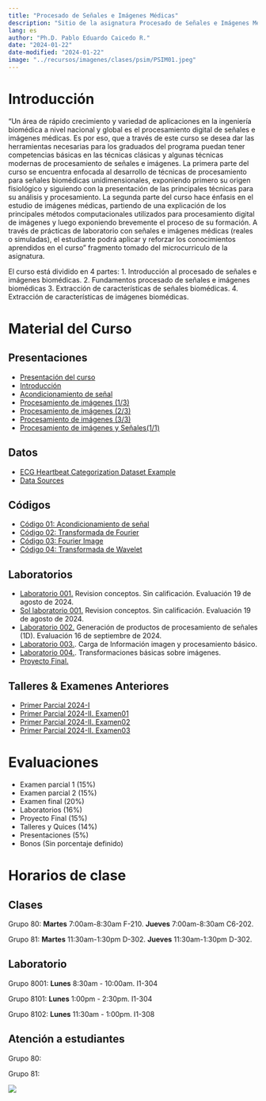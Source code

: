 ---
title: "Procesado de Señales e Imágenes Médicas"
description: "Sitio de la asignatura Procesado de Señales e Imágenes Médicas en la Escuela Colombiana de Ingeniería"
lang: es
author: "Ph.D. Pablo Eduardo Caicedo R."
date: "2024-01-22"
date-modified: "2024-01-22"
image: "../recursos/imagenes/clases/psim/PSIM01.jpeg"
---

# Introducción

"Un área de rápido crecimiento y variedad de aplicaciones en la ingeniería biomédica a nivel nacional y global es el procesamiento digital de señales e imágenes médicas. Es por eso, que a través de este curso se desea dar las herramientas necesarias para los graduados del programa puedan tener competencias básicas en las técnicas clásicas y algunas técnicas modernas de procesamiento de señales e imágenes. La primera parte del curso se encuentra enfocada al desarrollo de técnicas de procesamiento para señales biomédicas unidimensionales, exponiendo primero su origen fisiológico y siguiendo con la presentación de las principales técnicas para su análisis y procesamiento. La segunda parte del curso hace énfasis en el estudio de imágenes médicas, partiendo de una explicación de los principales métodos computacionales utilizados para procesamiento digital de imágenes y luego exponiendo brevemente el proceso de su formación. A través de prácticas de laboratorio con señales e imágenes médicas (reales o simuladas), el estudiante podrá aplicar y reforzar los conocimientos aprendidos en el curso" fragmento tomado del microcurriculo de la asignatura.

El curso está dividido en 4 partes:
1.	Introducción al procesado de señales e imágenes biomédicas.
2.	Fundamentos procesado de señales e imágenes biomédicas
3.	Extracción de características de señales biomédicas.
4.	Extracción de características de imágenes biomédicas.

# Material del Curso

## Presentaciones

- [Presentación del curso](../presentaciones/PSIM/Lect001_Presentacion.qmd)
- [Introducción](../presentaciones/PSIM/Lect002_Intro_PSIM.qmd)
- [Acondicionamiento de señal](../presentaciones/PSIM/Lect003_Intro_PSIM.qmd)
- [Procesamiento de imágenes (1/3)](../presentaciones/PSIM/lect004_Intro_ImgProc.qmd)
- [Procesamiento de imágenes (2/3)](../presentaciones/PSIM/Lect005_Imag_Proc_001.qmd)
- [Procesamiento de imágenes (3/3)](../presentaciones/PSIM/Lect006_Imag_Proc_002.qmd)
- [Procesamiento de imágenes y Señales(1/1)](../presentaciones/PSIM/Lect008_Wavelet.qmd)

## Datos

* [ECG Heartbeat Categorization Dataset Example](../data/mitbih_lecture.csv)
* [Data Sources](../presentaciones/PSIM/Asist001_SourcesData.qmd)

## Códigos

- [Código 01: Acondicionamiento de señal](../codigo/PSIM/cod001_signal_conditioning.ipynb "cod001_signal_conditioning.ipynb")
- [Código 02: Transformada de Fourier](../codigo/PSIM/cod002_Fourier_Transform.ipynb "cod002_Fourier_Transform.ipynb")
- [Código 03: Fourier Image](../codigo/PSIM/cod003_FourierImage.ipynb "cod003_FourierImage.ipynb")
- [Código 04: Transformada de Wavelet](../codigo/PSIM/cod004_wavelet_explain.ipynb "cod004_wavelet_explain.ipynb")

## Laboratorios

- [Laboratorio 001.](../laboratorios/PSIM/lab01_ReviewNumericalCalc.ipynb) Revision conceptos. Sin calificación. Evaluación 19 de agosto de 2024.
- [Sol laboratorio 001.](../laboratorios/PSIM/sol_lab01_ReviewNumericalCalc.ipynb) Revision conceptos. Sin calificación. Evaluación 19 de agosto de 2024.
- [Laboratorio 002.](../laboratorios/PSIM/lab02_SignalProcessing.ipynb) Generación de productos de procesamiento de señales (1D). Evaluación 16 de septiembre de 2024.
- [Laboratorio 003.](../laboratorios/PSIM/lab03_ImagProc.ipynb). Carga de Información imagen y procesamiento básico.
- [Laboratorio 004.](../laboratorios/PSIM/lab04_ImagProc02.ipynb). Transformaciones básicas sobre imágenes.
- [Proyecto Final.](../laboratorios/PSIM/Proyecto_Final_2024-2.qmd)

## Talleres \& Examenes Anteriores

- [Primer Parcial 2024-I](../recursos/talleres/examen01_p.pdf)
- [Primer Parcial 2024-II. Examen01](../evaluaciones/Examen0001/Examen0001.pdf)
- [Primer Parcial 2024-II. Examen02](../evaluaciones/Examen0001/Examen0002.pdf)
- [Primer Parcial 2024-II. Examen03](../evaluaciones/Examen0001/Examen0003.pdf)

# Evaluaciones

-	Examen parcial 1 (15%)
-	Examen parcial 2 (15%)
-	Examen final (20%)
-	Laboratorios (16%) 
-	Proyecto Final (15%)
-	Talleres y Quices (14%)
-	Presentaciones (5%)
-	Bonos (Sin porcentaje definido)

# Horarios de clase

## Clases

Grupo 80: **Martes** 7:00am-8:30am F-210. **Jueves** 7:00am-8:30am C6-202.

Grupo 81: **Martes** 11:30am-1:30pm D-302. **Jueves** 11:30am-1:30pm D-302.

## Laboratorio

Grupo 8001: **Lunes** 8:30am - 10:00am. I1-304

Grupo 8101: **Lunes** 1:00pm - 2:30pm. I1-304

Grupo 8102: **Lunes** 11:30am - 1:00pm. I1-308

## Atención a estudiantes

Grupo 80: 

Grupo 81: 

::: {.column-margin}
![](../recursos/imagenes/generales/Escuela_Rosario_logo.png)
:::